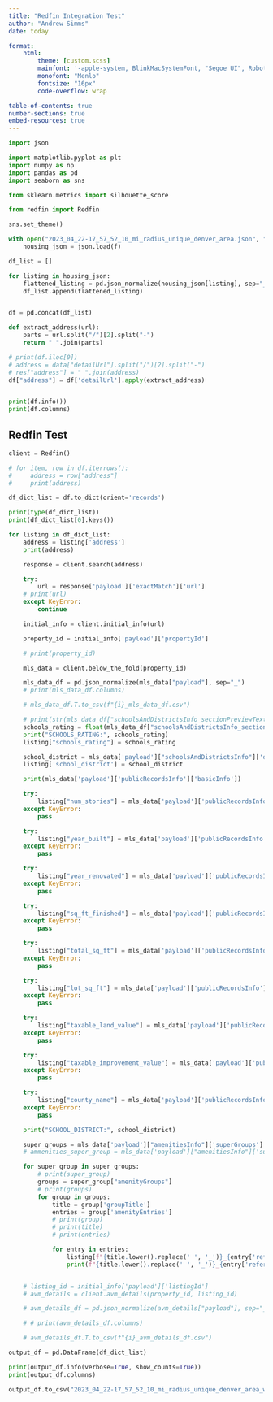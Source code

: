 ```yaml
---
title: "Redfin Integration Test"
author: "Andrew Simms"
date: today

format:
    html:
        theme: [custom.scss]
        mainfont: '-apple-system, BlinkMacSystemFont, "Segoe UI", Roboto, Oxygen, Ubuntu, Cantarell, "Fira Sans", "Droid Sans", "Helvetica Neue", sans-serif'
        monofont: "Menlo"
        fontsize: "16px"
        code-overflow: wrap

table-of-contents: true
number-sections: true
embed-resources: true
---
```



```python
import json

import matplotlib.pyplot as plt
import numpy as np
import pandas as pd
import seaborn as sns

from sklearn.metrics import silhouette_score

from redfin import Redfin

sns.set_theme()
```

```python

with open("2023_04_22-17_57_52_10_mi_radius_unique_denver_area.json", "r") as f:
    housing_json = json.load(f)

df_list = []

for listing in housing_json:
    flattened_listing = pd.json_normalize(housing_json[listing], sep="_")
    df_list.append(flattened_listing)


df = pd.concat(df_list)

def extract_address(url):
    parts = url.split("/")[2].split("-")
    return " ".join(parts)

# print(df.iloc[0])
# address = data["detailUrl"].split("/")[2].split("-")
# res["address"] = " ".join(address)
df["address"] = df['detailUrl'].apply(extract_address)


print(df.info())
print(df.columns)
```

## Redfin Test

```python
client = Redfin()

# for item, row in df.iterrows():
#     address = row["address"]
#     print(address)

df_dict_list = df.to_dict(orient='records')

print(type(df_dict_list))
print(df_dict_list[0].keys())

for listing in df_dict_list:
    address = listing['address']
    print(address)

    response = client.search(address)

    try:
        url = response['payload']['exactMatch']['url']
    # print(url)
    except KeyError:
        continue

    initial_info = client.initial_info(url)

    property_id = initial_info['payload']['propertyId']

    # print(property_id)

    mls_data = client.below_the_fold(property_id)

    mls_data_df = pd.json_normalize(mls_data["payload"], sep="_")
    # print(mls_data_df.columns)

    # mls_data_df.T.to_csv(f"{i}_mls_data_df.csv")

    # print(str(mls_data_df["schoolsAndDistrictsInfo_sectionPreviewText"]).split(" "))
    schools_rating = float(mls_data_df["schoolsAndDistrictsInfo_sectionPreviewText"][0].split(" ")[2])
    print("SCHOOLS_RATING:", schools_rating)
    listing["schools_rating"] = schools_rating

    school_district = mls_data['payload']["schoolsAndDistrictsInfo"]['districtsServingThisHome'][0]["districtName"]
    listing['school_district'] = school_district

    print(mls_data['payload']['publicRecordsInfo']['basicInfo'])

    try:
        listing["num_stories"] = mls_data['payload']['publicRecordsInfo']['basicInfo']["numStories"]
    except KeyError:
        pass

    try:
        listing["year_built"] = mls_data['payload']['publicRecordsInfo']['basicInfo']["yearBuilt"]
    except KeyError:
        pass

    try:
        listing["year_renovated"] = mls_data['payload']['publicRecordsInfo']['basicInfo']["yearRenovated"]
    except KeyError:
        pass

    try:
        listing["sq_ft_finished"] = mls_data['payload']['publicRecordsInfo']['basicInfo']["sqFtFinished"]
    except KeyError:
        pass

    try:
        listing["total_sq_ft"] = mls_data['payload']['publicRecordsInfo']['basicInfo']["totalSqFt"]
    except KeyError:
        pass

    try:
        listing["lot_sq_ft"] = mls_data['payload']['publicRecordsInfo']['basicInfo']["lotSqFt"]
    except KeyError:
        pass

    try:
        listing["taxable_land_value"] = mls_data['payload']['publicRecordsInfo']['taxInfo']["taxableLandValue"]
    except KeyError:
        pass

    try:
        listing["taxable_improvement_value"] = mls_data['payload']['publicRecordsInfo']['taxInfo']["taxableImprovementValue"]
    except KeyError:
        pass

    try:
        listing["county_name"] = mls_data['payload']['publicRecordsInfo']['countyName']
    except KeyError:
        pass

    print("SCHOOL_DISTRICT:", school_district)

    super_groups = mls_data['payload']["amenitiesInfo"]['superGroups']
    # ammenities_super_group = mls_data['payload']["amenitiesInfo"]['superGroups'][0]["amenityGroups"]

    for super_group in super_groups:
        # print(super_group)
        groups = super_group["amenityGroups"]
        # print(groups)
        for group in groups:
            title = group['groupTitle']
            entries = group['amenityEntries']
            # print(group)
            # print(title)
            # print(entries)

            for entry in entries:
                listing[f"{title.lower().replace(' ', '_')}_{entry['referenceName']}"] = entry['amenityValues'][0]
                print(f"{title.lower().replace(' ', '_')}_{entry['referenceName']}: {entry['amenityValues'][0]}")


    # listing_id = initial_info['payload']['listingId']
    # avm_details = client.avm_details(property_id, listing_id)

    # avm_details_df = pd.json_normalize(avm_details["payload"], sep="_")

    # # print(avm_details_df.columns)

    # avm_details_df.T.to_csv(f"{i}_avm_details_df.csv")

output_df = pd.DataFrame(df_dict_list)

print(output_df.info(verbose=True, show_counts=True))
print(output_df.columns)

output_df.to_csv("2023_04_22-17_57_52_10_mi_radius_unique_denver_area_w_redfin.csv")
```
